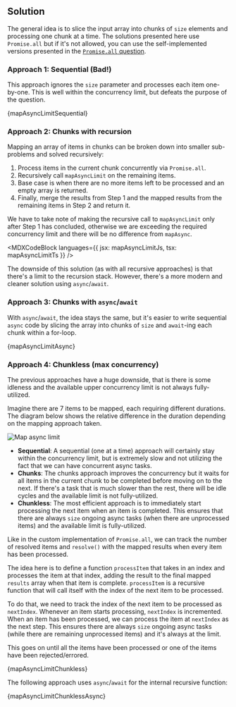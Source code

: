 

## Solution

The general idea is to slice the input array into chunks of `size` elements and processing one chunk at a time. The solutions presented here use `Promise.all` but if it's not allowed, you can use the self-implemented versions presented in the [`Promise.all` question](/questions/javascript/promise-all).

### Approach 1: Sequential (Bad!)

This approach ignores the `size` parameter and processes each item one-by-one. This is well within the concurrency limit, but defeats the purpose of the question.

<MDXCodeBlock>{mapAsyncLimitSequential}</MDXCodeBlock>

### Approach 2: Chunks with recursion

Mapping an array of items in chunks can be broken down into smaller sub-problems and solved recursively:

1. Process items in the current chunk concurrently via `Promise.all`.
1. Recursively call `mapAsyncLimit` on the remaining items.
1. Base case is when there are no more items left to be processed and an empty array is returned.
1. Finally, merge the results from Step 1 and the mapped results from the remaining items in Step 2 and return it.

We have to take note of making the recursive call to `mapAsyncLimit` only after Step 1 has concluded, otherwise we are exceeding the required concurrency limit and there will be no difference from `mapAsync`.

<MDXCodeBlock languages={{ jsx: mapAsyncLimitJs, tsx: mapAsyncLimitTs }} />

The downside of this solution (as with all recursive approaches) is that there's a limit to the recursion stack. However, there's a more modern and cleaner solution using `async`/`await`.

### Approach 3: Chunks with `async`/`await`

With `async`/`await`, the idea stays the same, but it's easier to write sequential `async` code by slicing the array into chunks of `size` and `await`-ing each chunk within a for-loop.

<MDXCodeBlock>{mapAsyncLimitAsync}</MDXCodeBlock>

### Approach 4: Chunkless (max concurrency)

The previous approaches have a huge downside, that is there is some idleness and the available upper concurrency limit is not always fully-utilized.

Imagine there are 7 items to be mapped, each requiring different durations. The diagram below shows the relative difference in the duration depending on the mapping approach taken.

![Map async limit](/img/questions/map-async-limit/map-async-limit.png)

- **Sequential**: A sequential (one at a time) approach will certainly stay within the concurrency limit, but is extremely slow and not utilizing the fact that we can have concurrent async tasks.
- **Chunks**: The chunks approach improves the concurrency but it waits for all items in the current chunk to be completed before moving on to the next. If there's a task that is much slower than the rest, there will be idle cycles and the available limit is not fully-utilized.
- **Chunkless**: The most efficient approach is to immediately start processing the next item when an item is completed. This ensures that there are always `size` ongoing async tasks (when there are unprocessed items) and the available limit is fully-utilized.

Like in the custom implementation of `Promise.all`, we can track the number of resolved items and `resolve()` with the mapped results when every item has been processed.

The idea here is to define a function `processItem` that takes in an index and processes the item at that index, adding the result to the final mapped `results` array when that item is complete. `processItem` is a recursive function that will call itself with the index of the next item to be processed.

To do that, we need to track the index of the next item to be processed as `nextIndex`. Whenever an item starts processing, `nextIndex` is incremented. When an item has been processed, we can process the item at `nextIndex` as the next step. This ensures there are always `size` ongoing async tasks (while there are remaining unprocessed items) and it's always at the limit.

This goes on until all the items have been processed or one of the items have been rejected/errored.

<MDXCodeBlock>{mapAsyncLimitChunkless}</MDXCodeBlock>

The following approach uses `async`/`await` for the internal recursive function:

<MDXCodeBlock>{mapAsyncLimitChunklessAsync}</MDXCodeBlock>

